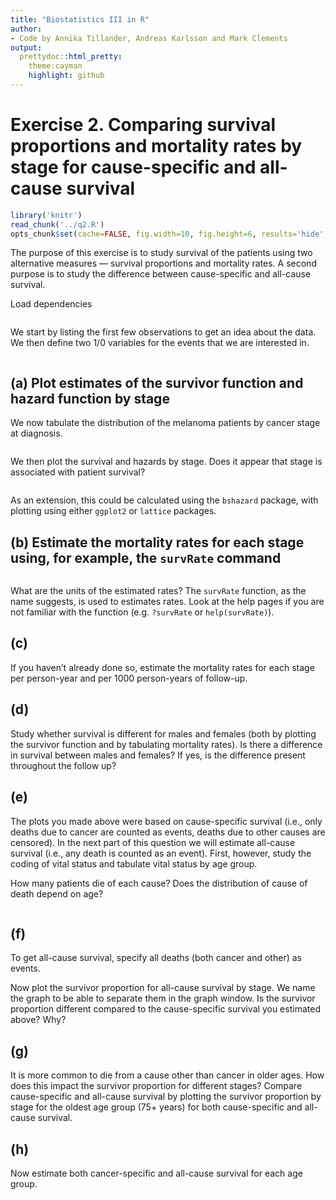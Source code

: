```yaml
---
title: "Biostatistics III in R"
author:
- Code by Annika Tillander, Andreas Karlsson and Mark Clements
output:
  prettydoc::html_pretty:
    theme:cayman
    highlight: github
---
```



# Exercise 2. Comparing survival proportions and mortality rates by stage for cause-specific and all-cause survival #
	

```r
library('knitr')
read_chunk('../q2.R')
opts_chunk$set(cache=FALSE, fig.width=10, fig.height=6, results='hide', fig.keep='none')
```

The purpose of this exercise is to study survival of the patients
    using two alternative measures --- survival proportions and
    mortality rates. A second purpose is to study the difference between
    cause-specific and all-cause survival.


Load dependencies

```r
```

We start by listing the first few observations to get an idea about the data. We then define two 1/0 variables for the events that we are interested in.

```r
```

## (a) Plot estimates of the survivor function and hazard function by stage ##

We now tabulate the distribution of the melanoma patients by cancer stage at diagnosis.

```r
```

We then plot the survival and hazards by stage. Does it appear that stage is associated with patient survival?

```r
```

As an extension, this could be calculated using the `bshazard` package, with plotting using either `ggplot2` or `lattice` packages.

## (b) Estimate the mortality rates for each stage using, for example, the `survRate` command ##

```r
```

What are the units of the estimated rates? The `survRate` function, as the name suggests, is used to
        estimates rates. Look at the help pages if you are not familiar
        with the function (e.g. `?survRate` or `help(survRate)`).


## (c) ##
If you haven’t already done so, estimate the mortality rates for each stage per person-year and per 1000 person-years of follow-up.

## (d) ##

Study whether survival is different for males and females (both
        by plotting the survivor function and by tabulating
        mortality rates).
Is there a difference in survival between males and females? If
        yes, is the difference present throughout the follow up?

## (e) ##

The plots you made above were based on cause-specific survival
(i.e., only deaths due to cancer are counted as events, deaths
due to other causes are censored). In the next part of this
question we will estimate all-cause survival (i.e., any death is
counted as an event). First, however, study the coding of vital
status and tabulate vital status by age group.

How many patients die of each cause? Does the distribution of
cause of death depend on age?


```r
```

## (f) ##

To get all-cause survival, specify all deaths (both cancer
and other) as events.

Now plot the survivor proportion for all-cause survival
by stage. We name the graph to be able to separate them in the
graph window. Is the survivor proportion different compared to
the cause-specific survival you estimated above? Why?

## (g) ##

It is more common to die from a cause other than cancer in
older ages. How does this impact the survivor proportion for
different stages? Compare cause-specific and all-cause survival
by plotting the survivor proportion by stage for the oldest age
group (75+ years) for both cause-specific and
all-cause survival.

## (h) ##

Now estimate both cancer-specific and all-cause survival for
        each age group.
